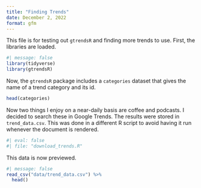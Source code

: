 ```yaml
---
title: "Finding Trends"
date: December 2, 2022
format: gfm
---
```


This file is for testing out `gtrendsR` and finding more trends to use. First, the libraries are loaded.

```r
#| message: false
library(tidyverse)
library(gtrendsR)
```

Now, the `gtrendsR` package includes a `categories` dataset that gives the name of a trend category and its id.

```r
head(categories)
```

Now two things I enjoy on a near-daily basis are coffee and podcasts. I decided to search these in Google Trends. The results were stored in `trend_data.csv`. This was done in a different R script to avoid having it run whenever the document is rendered.

```r
#| eval: false
#| file: "download_trends.R"
```

This data is now previewed.

```r
#| message: false
read_csv("data/trend_data.csv") %>%
  head()
```

